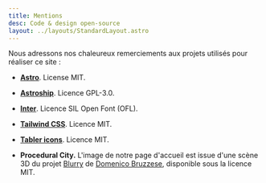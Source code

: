 ```yaml
---
title: Mentions
desc: Code & design open-source
layout: ../layouts/StandardLayout.astro
---
```



Nous adressons nos chaleureux remerciements aux projets utilisés pour
réaliser ce site :

- **[Astro](https://astro.build/)**. License MIT.

- **[Astroship](https://astro.build/themes/details/astroship/)**. Licence GPL-3.0.

- **[Inter](https://fonts.google.com/specimen/Inter)**. Licence SIL Open Font (OFL).

- **[Tailwind CSS](https://tailwindcss.com/)**. Licence MIT.

- [**Tabler icons**](https://tabler-icons.io/). Licence MIT.

- **Procedural City.**
  L'image de notre page d'accueil est issue d'une scène
  3D du projet [Blurry] de [Domenico Bruzzese],
  disponible sous la licence MIT.

[Blurry]: https://github.com/Domenicobrz/Blurry
[Domenico Bruzzese]: https://domenicobrz.github.io/
